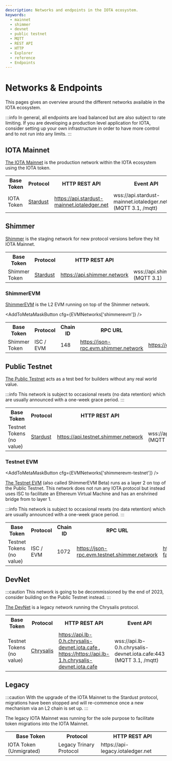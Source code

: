 ```yaml
---
description: Networks and endpoints in the IOTA ecosystem.
keywords:
  - mainnet
  - shimmer
  - devnet
  - public testnet
  - MQTT
  - REST API
  - HTTP
  - Explorer
  - reference
  - Endpoints
---
```



# Networks & Endpoints

This pages gives an overview around the different networks available in the IOTA ecosystem.

:::info
In general, all endpoints are load balanced but are also subject to rate limiting.
If you are developing a production level application for IOTA, consider setting up your own infrastructure in order to
have more control and to not run into any limits.
:::

## IOTA Mainnet

[The IOTA Mainnet](https://explorer.iota.org/mainnet) is the production network within the IOTA ecosystem using the IOTA
token.

<table style={{ wordBreak: 'break-all', verticalAlign: 'middle' }}>
  <tbody>
    <tr>
      <th style={{ width: '150px' }}>Base Token</th>
      <th style={{ width: '100px' }}>Protocol</th>
      <th>HTTP REST API</th>
      <th>Event API</th>
      <th>Permanode API</th>
    </tr>
    <tr>
      <td style={{ textAlign: 'center' }}>IOTA Token</td>
      <td style={{ textAlign: 'center' }}>
        <a href='/learn/protocols/stardust/introduction/'>Stardust</a>
      </td>
      <td>
        <a href='https://api.stardust-mainnet.iotaledger.net/api/core/v2/info'>
          https://api.stardust-mainnet.iotaledger.net
        </a>
      </td>
      <td>wss://api.stardust-mainnet.iotaledger.net:443 (MQTT 3.1, /mqtt)</td>
      <td>https://chronicle.stardust-mainnet.iotaledger.net</td>
    </tr>
  </tbody>
</table>

## Shimmer

[Shimmer](https://explorer.iota.org/shimmer) is the staging network for new protocol versions before they hit IOTA
Mainnet.

<table style={{ wordBreak: 'break-all', verticalAlign: 'middle' }}>
  <tbody>
    <tr>
      <th style={{ width: '150px' }}>Base Token</th>
      <th style={{ width: '100px' }}>Protocol</th>
      <th>HTTP REST API</th>
      <th>Event API</th>
      <th>Permanode API</th>
    </tr>
    <tr>
      <td style={{ textAlign: 'center' }}>Shimmer Token</td>
      <td style={{ textAlign: 'center' }}>
        <a href='/learn/protocols/stardust/introduction/'>Stardust</a>
      </td>
      <td>
        <a href='https://api.shimmer.network/api/core/v2/info'>
          https://api.shimmer.network
        </a>
      </td>
      <td>wss://api.shimmer.network:443/api/mqtt/v1 (MQTT 3.1)</td>
      <td>https://chronicle.shimmer.network</td>
    </tr>
  </tbody>
</table>

### ShimmerEVM

[ShimmerEVM](https://explorer.evm.shimmer.network/) is the L2 EVM running on top of the Shimmer network.

<AddToMetaMaskButton cfg={EVMNetworks['shimmerevm']} />

<table style={{ wordBreak: 'break-all', verticalAlign: 'middle' }}>
  <tbody>
    <tr>
      <th style={{ width: '150px' }}>Base Token</th>
      <th style={{ width: '120px' }}>Protocol</th>
      <th style={{ width: '100px' }}>Chain ID</th>
      <th>RPC URL</th>
      <th>Explorer</th>
    </tr>
    <tr>
      <td style={{ textAlign: 'center' }}>Shimmer Token</td>
      <td style={{ textAlign: 'center' }}>ISC / EVM</td>
      <td style={{ textAlign: 'center' }}>148</td>
      <td>
        <a href='https://json-rpc.evm.shimmer.network'>
          https://json-rpc.evm.shimmer.network
        </a>
      </td>
      <td>
        <a href='https://explorer.evm.shimmer.network'>
          https://explorer.evm.shimmer.network
        </a>
      </td>
    </tr>
  </tbody>
</table>

## Public Testnet

[The Public Testnet](https://explorer.iota.org/testnet) acts as a test bed for builders without any real world value.

:::info
This network is subject to occasional resets (no data retention) which are usually announced with a one-week grace period.
:::

<table style={{ wordBreak: 'break-all', verticalAlign: 'middle' }}>
  <tbody>
    <tr>
      <th style={{ width: '150px' }}>Base Token</th>
      <th style={{ width: '100px' }}>Protocol</th>
      <th style={{ width: '200px' }}>HTTP REST API</th>
      <th>Event API</th>
      <th>Permanode API</th>
      <th>Faucet</th>
    </tr>
    <tr>
      <td style={{ textAlign: 'center' }}>Testnet Tokens (no value)</td>
      <td style={{ textAlign: 'center' }}>
        <a href='/learn/protocols/stardust/introduction/'>Stardust</a>
      </td>
      <td>
        <a href='https://api.testnet.shimmer.network/api/core/v2/info'>
          https://api.testnet.shimmer.network
        </a>
      </td>
      <td>wss://api.testnet.shimmer.network:443/api/mqtt/v1 (MQTT 3.1)</td>
      <td>https://chronicle.testnet.shimmer.network</td>
      <td>
        <a href='https://faucet.testnet.shimmer.network/api/info'>
          https://faucet.testnet.shimmer.network
        </a>
      </td>
    </tr>
  </tbody>
</table>

### Testnet EVM

<AddToMetaMaskButton cfg={EVMNetworks['shimmerevm-testnet']} />

[The Testnet EVM](https://explorer.evm.testnet.shimmer.network/) (also called ShimmerEVM Beta) runs as a layer 2 on top
of the Public Testnet. This network does not run
any IOTA protocol but instead uses ISC to facilitate an Ethereum Virtual Machine and has an enshrined bridge from to
layer 1.

:::info
This network is subject to occasional resets (no data retention) which are usually announced with a one-week grace period.
:::

<table style={{ wordBreak: 'break-all', verticalAlign: 'middle' }}>
  <tbody>
    <tr>
      <th style={{ width: '150px' }}>Base Token</th>
      <th style={{ width: '150px' }}>Protocol</th>
      <th style={{ width: '100px' }}>Chain ID</th>
      <th>RPC URL</th>
      <th>Faucet</th>
      <th>Explorer</th>
    </tr>
    <tr>
      <td>Testnet Tokens (no value)</td>
      <td>ISC / EVM</td>
      <td>1072</td>
      <td>
        <a href='https://json-rpc.evm.testnet.shimmer.network'>
          https://json-rpc.evm.testnet.shimmer.network
        </a>
      </td>
      <td>
        <a href='https://evm-faucet.testnet.shimmer.network'>
          https://evm-faucet.testnet.shimmer.network
        </a>
      </td>
      <td>
        <a href='https://explorer.evm.testnet.shimmer.network'>
          https://explorer.evm.testnet.shimmer.network
        </a>
      </td>
    </tr>
  </tbody>
</table>

## DevNet

:::caution
This network is going to be decommissioned by the end of 2023,
consider building on the Public Testnet instead.
:::

[The DevNet](https://explorer.iota.org/legacy-mainnet) is a legacy network running the Chrysalis protocol.

<table style={{ wordBreak: 'break-all', verticalAlign: 'middle' }}>
  <tbody>
    <tr>
      <th style={{ width: '150px' }}>Base Token</th>
      <th style={{ width: '100px' }}>Protocol</th>
      <th>HTTP REST API</th>
      <th>Event API</th>
      <th>Permanode API</th>
      <th>Faucet</th>
    </tr>
    <tr>
      <td style={{ textAlign: 'center' }}>Testnet Tokens (no value)</td>
      <td style={{ textAlign: 'center' }}>
        <a href='/learn/protocols/chrysalis/introduction/'>Chrysalis</a>
      </td>
      <td>
        <a href='https://api.lb-0.h.chrysalis-devnet.iota.cafe/api/v1/info'>
          https://api.lb-0.h.chrysalis-devnet.iota.cafe
        </a>
        , <a href='https://api.lb-1.h.chrysalis-devnet.iota.cafe/api/v1/info'>https://https://api.lb-1.h.chrysalis-devnet.iota.cafe</a>
      </td>
      <td>wss://api.lb-0.h.chrysalis-devnet.iota.cafe:443 (MQTT 3.1, /mqtt)</td>
      <td>https://chronicle.testnet.shimmer.network</td>
      <td>
        <a href='https://faucet.testnet.shimmer.network/api/info'>
          https://faucet.testnet.shimmer.network
        </a>
      </td>
    </tr>
  </tbody>
</table>

## Legacy

:::caution
With the upgrade of the IOTA Mainnet to the Stardust protocol, migrations have been stopped and will re-commence
once a new mechanism via an L2 chain is set up.
:::

The legacy IOTA Mainnet was running for the sole purpose to facilitate token migrations into the IOTA Mainnet.

<table>
  <tbody>
    <tr>
      <th>Base Token</th>
      <th>Protocol</th>
      <th>HTTP REST API</th>
    </tr>
    <tr>
      <td>IOTA Token (Unmigrated)</td>
      <td>Legacy Trinary Protocol</td>
      <td>https://api-legacy.iotaledger.net</td>
    </tr>
  </tbody>
</table>
